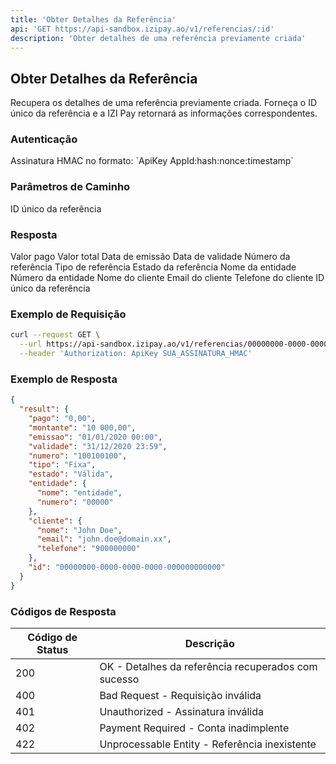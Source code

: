 ```yaml
---
title: 'Obter Detalhes da Referência'
api: 'GET https://api-sandbox.izipay.ao/v1/referencias/:id'
description: 'Obter detalhes de uma referência previamente criada'
---
```


## Obter Detalhes da Referência

Recupera os detalhes de uma referência previamente criada. Forneça o ID único da referência e a IZI Pay retornará as informações correspondentes.

### Autenticação

<ParamField header="Authorization" type="string" required>
    Assinatura HMAC no formato: `ApiKey AppId:hash:nonce:timestamp`
</ParamField>

### Parâmetros de Caminho

<ParamField path="id" type="string" required>
    ID único da referência
</ParamField>

### Resposta

<ResponseField name="result" type="object">
    <Expandable title="Propriedades">
        <ResponseField name="pago" type="string">
            Valor pago
        </ResponseField>
        <ResponseField name="montante" type="string">
            Valor total
        </ResponseField>
        <ResponseField name="emissao" type="string">
            Data de emissão
        </ResponseField>
        <ResponseField name="validade" type="string">
            Data de validade
        </ResponseField>
        <ResponseField name="numero" type="string">
            Número da referência
        </ResponseField>
        <ResponseField name="tipo" type="string">
            Tipo de referência
        </ResponseField>
        <ResponseField name="estado" type="string">
            Estado da referência
        </ResponseField>
        <ResponseField name="entidade" type="object">
            <Expandable title="Propriedades">
                <ResponseField name="nome" type="string">
                    Nome da entidade
                </ResponseField>
                <ResponseField name="numero" type="string">
                    Número da entidade
                </ResponseField>
            </Expandable>
        </ResponseField>
        <ResponseField name="cliente" type="object">
            <Expandable title="Propriedades">
                <ResponseField name="nome" type="string">
                    Nome do cliente
                </ResponseField>
                <ResponseField name="email" type="string">
                    Email do cliente
                </ResponseField>
                <ResponseField name="telefone" type="string">
                    Telefone do cliente
                </ResponseField>
            </Expandable>
        </ResponseField>
        <ResponseField name="id" type="string">
            ID único da referência
        </ResponseField>
    </Expandable>
</ResponseField>

### Exemplo de Requisição

```bash
curl --request GET \
  --url https://api-sandbox.izipay.ao/v1/referencias/00000000-0000-0000-0000-000000000000 \
  --header 'Authorization: ApiKey SUA_ASSINATURA_HMAC'
```

### Exemplo de Resposta

```json
{
  "result": {
    "pago": "0,00",
    "montante": "10 000,00",
    "emissao": "01/01/2020 00:00",
    "validade": "31/12/2020 23:59",
    "numero": "100100100",
    "tipo": "Fixa",
    "estado": "Válida",
    "entidade": {
      "nome": "entidade",
      "numero": "00000"
    },
    "cliente": {
      "nome": "John Doe",
      "email": "john.doe@domain.xx",
      "telefone": "900000000"
    },
    "id": "00000000-0000-0000-0000-000000000000"
  }
}
```

### Códigos de Resposta

| Código de Status | Descrição                                           |
|------------------|-----------------------------------------------------|
| 200              | OK - Detalhes da referência recuperados com sucesso |
| 400              | Bad Request - Requisição inválida                   |
| 401              | Unauthorized - Assinatura inválida                  |
| 402              | Payment Required - Conta inadimplente               |
| 422              | Unprocessable Entity - Referência inexistente       |